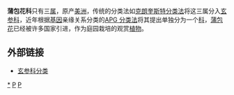 {{Automatic taxobox
| taxon = Calceolariaceae
| image = CalceolariaHerbeohybrida2.jpg
| image_caption = [[蒲包花|蒲包花]]''Calceolaria herbeohybrida''
| authority = 
| subdivision_ranks = [[属|属]]
| subdivision = 
*[[蒲包花屬|蒲包花屬]]''Calceolaria''
*''[[Porodittia|Porodittia]]''
*''[[Jovellana|Jovellana]]''
}}

'''蒲包花科'''只有三[[属|属]]，原产[[美洲|美洲]]，传统的分类法如[[克朗奎斯特分类法|克朗奎斯特分类法]]将这三属分入[[玄参科|玄参科]]，近年根据[[基因|基因]]亲缘关系分类的[[APG_分类法|APG 分类法]]将其提出单独分为一个[[科|科]]，[[蒲包花|蒲包花]]已经被许多国家引进，作为庭园栽培的观赏[[植物|植物]]。

==外部链接==
*[http://www.amjbot.org/cgi/content/abstract/88/2/348 玄参科分类] {{Wayback|url=http://www.amjbot.org/cgi/content/abstract/88/2/348 |date=20070310225221 }}

{{Taxonbar}}

[[Category:蒲包花科|*]]
[[Category:植物科名|P]]
[[Category:_唇形目|P]]